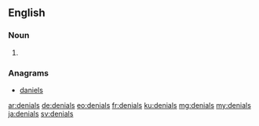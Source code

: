==English==

===Noun===
{{head|en|plural}}

# {{plural of|denial|lang=en}}

===Anagrams===
* [[daniels#English|daniels]]

[[ar:denials]]
[[de:denials]]
[[eo:denials]]
[[fr:denials]]
[[ku:denials]]
[[mg:denials]]
[[my:denials]]
[[ja:denials]]
[[sv:denials]]